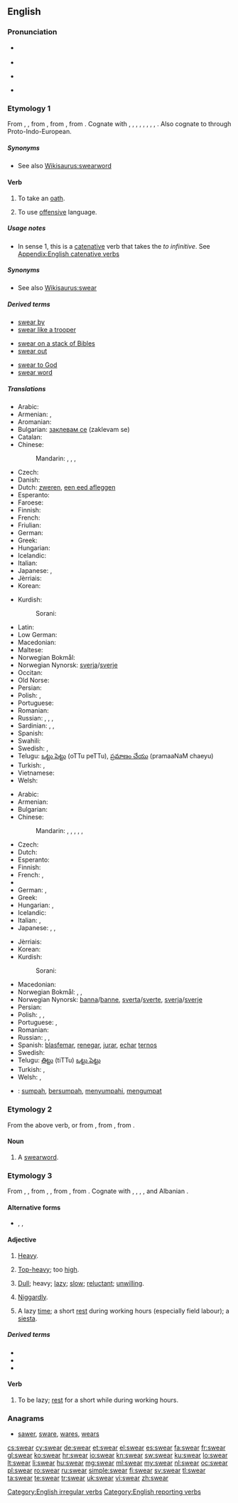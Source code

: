 ==English==

===Pronunciation===
* {{a|US}} {{IPA|/ˈswɛɹ/}}
* {{audio|en-us-swear.ogg|Audio (US)}}
* {{a|RP}} {{IPA|/ˈswɛə/}}
* {{rhymes|ɛə(ɹ)}}

===Etymology 1===
From {{etyl|enm|en}} {{term|sweren|lang=enm}}, {{term|swerien|lang=enm}}, from {{etyl|ang|en}} {{term|swerian||to swear, take an oath of office|lang=ang}}, from {{etyl|gem-pro|en}} {{recons|swarjaną||to speak, swear|lang=gem-pro}}, from {{etyl|ine-pro|en}} {{recons|swer-||to speak, talk|lang=ine-pro}}. Cognate with {{etyl|fy|-}} {{term|swarre||to swear|lang=fy}}, {{etyl|frs|-}} {{term|swera||to swear|lang=frs}}, {{etyl|nl|-}} {{term|zweren||to swear, vow|lang=nl}}, {{etyl|nds|-}} {{term|swören||to swear|lang=nds}}, {{term|sweren|lang=nds}}, {{etyl|de|-}} {{term|schwören||to swear|lang=de}}, {{etyl|da|-}} {{term|sværge|lang=da}}, {{etyl|sv|-}} {{term|svära||to swear|lang=sv}}, {{etyl|is|-}} {{term|sverja||to swear|lang=is}}. Also cognate to {{etyl|sq|-}} {{term|var||to hang, consider, to depend from|lang=sq}} through Proto-Indo-European.

=====Synonyms=====
* See also [[Wikisaurus:swearword]]

====Verb====
{{en-verb|swears|swearing|swore|sworn}}

# {{context|intransitive|transitive|lang=en}} To take an [[oath]].
# {{context|intransitive|lang=en}} To use [[offensive]] language.

=====Usage notes=====
* In sense 1, this is a [[catenative]] verb that takes the ''to infinitive''. See [[Appendix:English catenative verbs]]

=====Synonyms=====
* See also [[Wikisaurus:swear]]

=====Derived terms=====
{{rel-top3|Terms derived from "swear"}}
* [[swear by]]
* [[swear like a trooper]]
{{rel-mid3}}
* [[swear on a stack of Bibles]]
* [[swear out]]
{{rel-mid3}}
* [[swear to God]]
* [[swear word]]
{{rel-bottom}}

=====Translations=====
{{trans-top|to take an oath}}
* Arabic: {{t-|ar|حلف|tr=ḥálafa|sc=Arab}}
* Armenian: {{qualifier|intransitive}} {{t-|hy|երդվել|tr=erdvel}}, {{qualifier|transitive}} {{t-|hy|երդվեցնել|tr=erdvec’nel}}
* Aromanian: {{t-|rup|giur}}
* Bulgarian: [[заклевам се]] (zaklevam se)
* Catalan: {{t+|ca|jurar}}
* Chinese:
*: Mandarin: {{t|cmn|發誓|sc=Hani}}, {{t|cmn|发誓|tr=fāshì|sc=Hani}}, {{t|cmn|賭咒|sc=Hani}}, {{t|cmn|赌咒|tr=dǔzhòu|sc=Hani}}
* Czech: {{t-|cs|přísahat}}
* Danish: {{t-|da|sværge}}
* Dutch: [[zweren]], [[een eed afleggen]]
* Esperanto: {{t+|eo|ĵuri}}
* Faroese: {{t-|fo|svørja}}
* Finnish: {{t+|fi|vannoa}}
* French: {{t+|fr|jurer}}
* Friulian: {{tø|fur|ğurâ}}
* German: {{t+|de|schwören}}
* Greek: {{t+|el|ορκίζομαι|tr=orkízomai|sc=Grek}}
* Hungarian: {{t+|hu|esküszik}}
* Icelandic: {{t+|is|sverja}}
* Italian: {{t-|it|giurare}}
* Japanese: {{t-|ja|誓う|tr=ちかう, chikau|sc=Jpan}}, {{t-|ja|契る|tr=ちぎる, chigiru|sc=Jpan}}
* Jèrriais: {{tø|roa-jer|juther}}
* Korean: {{t+|ko|맹세|tr=maengse-hada|alt=맹세하다|sc=Kore}}
{{trans-mid}}
* Kurdish:
*: Sorani: {{t-|ku|سوێن خواردن|tr=swaen khwArdin|sc=ku-Arab}}
* Latin: {{t-|la|iurare|alt=iūrāre}}
* Low German: {{t|nds|swören}}
* Macedonian: {{t-|mk|се колне|tr=se kólne}}
* Maltese: {{t-|mt|naħlef}}
* Norwegian Bokmål: {{t-|no|sverge}}
* Norwegian Nynorsk: [[sverja]]/[[sverje]]
* Occitan: {{t+|oc|jurar}}
* Old Norse: {{tø|non|sverja}}
* Persian: {{t-|fa|سوگند خوردن|sc=fa-Arab}}
* Polish: {{t+|pl|przysięgać}}, {{t-|pl|przyrzekać}}
* Portuguese: {{t+|pt|jurar}}
* Romanian: {{t+|ro|jura}}
* Russian: {{t+|ru|клясться|tr=kljástʹsja|sc=Cyrl}} {{impf}}, {{t+|ru|поклясться|tr=pokljástʹsja|sc=Cyrl}} {{pf.}}, {{t+|ru|присягать|tr=prisjagátʹ|sc=Cyrl}} {{impf}}, {{t+|ru|присягнуть|tr=prisjagnútʹ|sc=Cyrl}} {{pf.}}
* Sardinian: {{t-|sc|giurài}}, {{t-|sc|giurare}}, {{t-|sc|zurare}}
* Spanish: {{t+|es|jurar}}
* Swahili: {{t+|sw|yamini}}
* Swedish: {{t+|sv|svära}}, {{t+|sv|svärja}}
* Telugu: [[ఒట్టు పెట్టు]] (oTTu peTTu), [[ప్రమాణం చేయు]] (pramaaNaM chaeyu)
* Turkish: {{t+|tr|ant içmek}}, {{t+|tr|yemin etmek}}
* Vietnamese: {{t+|vi|thề}}
* Welsh: {{t+|cy|tyngu}}
{{trans-bottom}}

{{trans-top|to curse, to use offensive language}}
* Arabic: {{t-|ar|شتم|tr=šátama|sc=Arab}}
* Armenian: {{t-|hy|հայհոյել|tr=hayhoyel}}
* Bulgarian: {{t+|bg|псувам|tr=psuvam}}
* Chinese:
*: Mandarin: {{t|cmn|咒罵|sc=Hani}}, {{t|cmn|咒骂|tr=zhòumà|sc=Hani}}, {{t|cmn|醜詆|sc=Hani}}, {{t|cmn|丑诋|tr=chǒudǐ|sc=Hani}}, {{t|cmn|罵人|sc=Hani}}, {{t|cmn|骂人|tr=mà rén|sc=Hani}}
* Czech: {{t-|cs|klít}}
* Dutch: {{t+|nl|vloeken}}
* Esperanto: {{t-|eo|sakri}}
* Finnish: {{t+|fi|kiroilla}}
* French: {{t+|fr|jurer}}, {{t+|fr|gronder}}
* {{trreq|ka}}
* German: {{t+|de|schimpfen}}, {{t+|de|fluchen}}
* Greek: {{t+|el|βρίζω|tr=vrízo|sc=Grek}}
* Hungarian: {{t+|hu|káromkodik}}, {{t+|hu|szitkozódik}}
* Icelandic: {{t-|is|blóta}}
* Italian: {{t+|it|insultare}}, {{t+|it|bestemmiare}}
* Japanese: {{t-|ja|怒鳴る|tr=どなる, donaru|sc=Jpan}}, {{t-|ja|ののしる|tr=nonoshiru|sc=Jpan}}, {{t-|ja|悪態|tr=あくたいをつく, akutái o tsukú|alt=悪態をつく|sc=Jpan}}
{{trans-mid}}
* Jèrriais: {{tø|roa-jer|juther}}
* Korean: {{t-|ko|욕을|tr=yogeul-hada|alt=욕을하다|sc=Kore}}
* Kurdish:
*: Sorani: {{t-|ku|جوێن دان|tr=jwaen dAn|sc=ku-Arab}}
* Macedonian: {{t-|mk|пцуе|tr=pcúe}}
* Norwegian Bokmål: {{t-|no|banne}}, {{t-|no|sverge}}, {{t-|no|sverte}}
* Norwegian Nynorsk: [[banna]]/[[banne]], [[sverta]]/[[sverte]], [[sverja]]/[[sverje]]
* Persian: {{t-|fa|دشنام دادن|sc=fa-Arab}}
* Polish: {{t+|pl|przeklinać}}, {{t+|pl|kląć}}, {{t+|pl|zaklinać}}
* Portuguese: {{t+|pt|praguejar}}, {{t+|pt|xingar}}
* Romanian: {{t+|ro|înjura}}
* Russian: {{t+|ru|ругаться|tr=rugátʹsja|sc=Cyrl}} {{impf}}, {{t-|ru|выругаться|tr=výrugatʹsja|sc=Cyrl}} {{pf.}}, {{t+|ru|браниться|tr=branítʹsja|sc=Cyrl}} {{impf}}
* Spanish: [[blasfemar]], [[renegar]], [[jurar]], [[echar]] [[terno]]s
* Swedish: {{t+|sv|svära}}
* Telugu: [[తిట్టు]] (tiTTu) [[ఒట్టు పెట్టు]]
* Turkish: {{t+|tr|sövmek}}, {{t+|tr|küfretmek}}
* Welsh: {{t+|cy|melltithio}}, {{t+|cy|rhegi}}
{{trans-bottom}}

{{checktrans}}
* {{ttbc|id}}: [[sumpah]], [[sumpah|bersumpah]], [[sumpah|menyumpahi]], [[umpat|mengumpat]]

===Etymology 2===
From the above verb, or from {{etyl|enm|en}} {{term|sware|lang=enm}}, from {{etyl|ang|en}} {{term|swaru|lang=ang}}, from {{etyl|gem-pro|en}} {{recons|swarō|lang=gem-pro}}.

====Noun====
{{en-noun}}

# A [[swearword]].

===Etymology 3===
From {{etyl|enm|en}} {{term|swer|lang=enm}}, {{term|swar|lang=enm}}, from {{etyl|ang|en}} {{term|swær|swǣr|lang=ang}}, {{term|swar|swār|heavy, heavy as a burden, of great weight, oppressive, grievous, painful, unpleasant, sad, feeling or expressing grief, grave, slow, dull, sluggish, slothful, indolent, inactive from weakness, enfeebled, weak|lang=ang}}, from {{etyl|gem-pro|en}} {{recons|swēraz||heavy|lang=gem-pro}}, from {{etyl|ine-pro|en}} {{recons|swēr-||heavy|lang=ine-pro}}. Cognate with {{etyl|fy|-}} {{term|swier||heavy|lang=fy}}, {{etyl|nl|-}} {{term|zwaar||heavy, hard, difficult|lang=nl}}, {{etyl|de|-}} {{term|schwer||heavy, hard, difficult|lang=de}}, {{etyl|sv|-}} {{term|svår||heavy, hard, severe|lang=sv}}, {{etyl|la|-}} {{term|serius|sērius|earnest, grave, solemn, serious|lang=la}} and Albanian {{term|varrë||wound,plague|lang=sq}}.

====Alternative forms====
* {{l|en|sweer}}, {{l|en|sweir}}, {{l|en|swere}}

====Adjective====
{{en-adj|-er|more}}

# {{context|UK|_|dialectal|lang=en}} [[heavy|Heavy]].
# {{context|UK|_|dialectal|lang=en}} [[top-heavy|Top-heavy]]; too [[high]].
# {{context|UK|_|dialectal|lang=en}} [[dull|Dull]]; heavy; [[lazy]]; [[slow]]; [[reluctant]]; [[unwilling]].
# {{context|UK|_|dialectal|lang=en}} [[niggardly|Niggardly]].
# {{context|UK|_|dialectal|lang=en}} A lazy [[time]]; a short [[rest]] during working hours (especially field labour); a [[siesta]].

=====Derived terms=====
* {{l|en|swearness}}
* {{l|en|swearock}}
* {{l|en|sweary}}

====Verb====
{{en-verb}}

# {{context|UK|_|dialectal|lang=en}} To be lazy; [[rest]] for a short while during working hours.

===Anagrams===
* [[sawer#English|sawer]], [[sware#English|sware]], [[wares#English|wares]], [[wears#English|wears]]

[[Category:English irregular verbs]]
[[Category:English reporting verbs]]

[[cs:swear]]
[[cy:swear]]
[[de:swear]]
[[et:swear]]
[[el:swear]]
[[es:swear]]
[[fa:swear]]
[[fr:swear]]
[[gl:swear]]
[[ko:swear]]
[[hr:swear]]
[[io:swear]]
[[kn:swear]]
[[sw:swear]]
[[ku:swear]]
[[lo:swear]]
[[lt:swear]]
[[li:swear]]
[[hu:swear]]
[[mg:swear]]
[[ml:swear]]
[[my:swear]]
[[nl:swear]]
[[oc:swear]]
[[pl:swear]]
[[ro:swear]]
[[ru:swear]]
[[simple:swear]]
[[fi:swear]]
[[sv:swear]]
[[tl:swear]]
[[ta:swear]]
[[te:swear]]
[[tr:swear]]
[[uk:swear]]
[[vi:swear]]
[[zh:swear]]